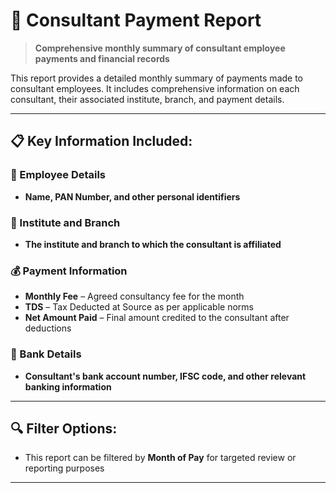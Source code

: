 # 💼 Consultant Payment Report

> **Comprehensive monthly summary of consultant employee payments and financial records**

This report provides a detailed monthly summary of payments made to consultant employees. It includes comprehensive information on each consultant, their associated institute, branch, and payment details.

---

## 📋 Key Information Included:

### **👤 Employee Details**
- **Name, PAN Number, and other personal identifiers**

### **🏢 Institute and Branch**
- **The institute and branch to which the consultant is affiliated**

### **💰 Payment Information**
- **Monthly Fee** – Agreed consultancy fee for the month
- **TDS** – Tax Deducted at Source as per applicable norms
- **Net Amount Paid** – Final amount credited to the consultant after deductions

### **🏦 Bank Details**
- **Consultant's bank account number, IFSC code, and other relevant banking information**

---

## 🔍 Filter Options:

- This report can be filtered by **Month of Pay** for targeted review or reporting purposes

---